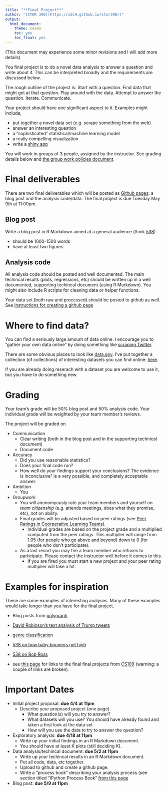 ```yaml
---
title: "**Final Project**"
author: "[STOR 390](https://idc9.github.io/stor390/)"
output:
  html_document:
    theme: cosmo
    toc: yes
    toc_float: yes
---
```


(This document may experience some minor revisions and I will add more details)

You final project is to do a novel data analysis to answer a question and write about it. This can be interpreted broadly and the requirements are discussed below. 

The rough outline of the project is: Start with a question. Find data that might get at that question. Play around with the data. Attempt to answer the question. Iterate. Communicate.

Your project should have one significant aspect to it. Examples might include,

- put together a novel data set (e.g. scrape something from the web)
- answer an interesting question
- a "sophisticated" statistical/machine learning model
- a really compelling visualization
- write a [shiny app](https://shiny.rstudio.com/)

You will work in groups of 3 people, assigned by the instructor. See grading details below and [the group work policies document](group_work.html).

# **Final deliverables**

There are two final deliverables which will be posted as [Github pages](https://pages.github.com/): a blog post and the analysis code/data. The final project is due Tuesday May 9th at 11:00pm.

## Blog post

Write a blog post in R Markdown aimed at a general audience (think [538](https://fivethirtyeight.com/)).

- should be 1000-1500 words
- have at least two figures

## Analysis code

All analysis code should be posted and well documented. The main techincal results (plots, regressions, etc) should be written up in a well documented, supporting techincal document (using R Markdown). You might also include R scripts for cleaning data or helper functions.

Your data set (both raw and processed) should be posted to github as well. See [instructions for creating a github page](github_pages.html)

# **Where to find data?**

You can find a seriously large amount of data online. I encourage you to "gather your own data online" by doing something like [scraping Twitter](http://varianceexplained.org/r/trump-tweets/).

There are some obvious places to look like [data.gov](data.gov). I've put together a collection (of collections) of interesting datasets you can find online: [here](https://idc9.github.io/stor390/resources/dataset_collection.html). 

If you are already doing reserach with a dataset you are welcome to use it, but you have to do something new.


# **Grading**

Your team's grade will be 50% blog post and 50% analysis code. Your individual grade will be weighted by your team member's reviews.

The project will be graded on

- Communication
    - Clear writing (both in the blog post and in the supporting technical document)
    - Document code
    
- Accuracy
    - Did you use reasonable statistics?
    - Does your final code run?
    - How well do your findings support your conclusions? The evidence is inconclusive" is a very possible, and completely acceptable answer. 

- Ambition
    - You 
    
    
- Groupwork
    - You will anonomyously rate your team members and yourself on *team citizenship* (e.g. attends meetings, does what they promise, etc), *not* on ability. 
    - Final grades will be adjusted based on peer ratings (see [Peer Ratings in Coorperative Learning Teams](http://www4.ncsu.edu/unity/lockers/users/f/felder/public/Papers/kaufman-asee.PDF)).
        - Individual grades are based on the project grade and a multiplied computed from the peer ratings. This multiplier will range from 1.05 (for people who go above and beyond) down to 0 (for people who don't participate).
    - As a last resort you may fire a team member who refuses to participate. Please contact the instructor well before it comes to this.
        - If you are fired you must start a new project and your peer rating multiplier will take a hit.
        

# **Examples for inspiration**

These are some examples of interesting analyses. Many of these examples would take longer than you have for the final project.

- Blog posts from [polygraph](https://pudding.cool/)

- [David Robinson's text analysis of Trump tweets](http://varianceexplained.org/r/trump-tweets/)

- [genre classification](http://josh-jacobson.github.io/genre-classification/)

- [538 on how baby boomers get high](https://fivethirtyeight.com/datalab/how-baby-boomers-get-high/)

- [538 on Bob Ross](https://fivethirtyeight.com/features/a-statistical-analysis-of-the-work-of-bob-ross/)

- see [this page](https://d1b10bmlvqabco.cloudfront.net/attach/icf0cypdc3243c/hcwsitww5k95ka/ii7mfqhc946l/CS109_Presentation_Day.pdf) for links to the final final projects from [CS109](http://cs109.github.io/2015/pages/projects.html) (warning: a couple of links are broken).

# **Important Dates**

- Initial project proposal: **due 4/4 at 11pm**
    - Describe your proposed project (one page)
        - What question(s) will you try to answer?
        - What datasets will you use? You should have already found and taken a first look at the data set
        - How will you use the data to try to answer the question?

- Exploratory analysis: **due 4/18 at 11pm**
    - Write up your initial findings in an R Markdown document.
    - You should have at least K plots (still deciding K).

- Data analysis/techincal document: **due 5/2 at 11pm**
    - Write up your techincal results in an R Markdown document.
    - Put all code, data, etc together.
    - Upload to github and create a github page.
    - Write a "process book" describing your analysis process (see section titled "IPython Process Book" [from this page](http://cs109.github.io/2015/pages/projects.html)

- Blog post: **due 5/9 at 11pm**




